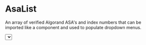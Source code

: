 # AsaList

An array of verified Algorand ASA's and index numbers that can be imported like a component and used to populate dropdown menus. 


<Select options={AsaList}/>

## Usage Example

```jsx
import {Select, AsaList,Text} from 'pipeline-ui'
<Text label="Verified ASA's:" required={true} ></Text>
        <Select
          defaultValue={this.state.value}
          onChange={this.asaNumbChangeHandler}
          options={AsaList}
        />
```
In the above example, the OnChange event calls the function asaNumbChangeHandler, which can be seen below:

```jsx
asaNumbChangeHandler = (event) => {
    this.setState({ asaNumb: event.value });

  }
```